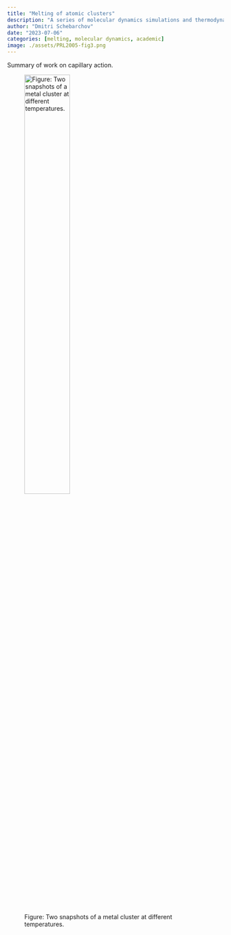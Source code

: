 ```yaml
---
title: "Melting of atomic clusters"
description: "A series of molecular dynamics simulations and thermodynamic modelling."
author: "Dmitri Schebarchov"
date: "2023-07-06"
categories: [melting, molecular dynamics, academic]
image: ./assets/PRL2005-fig3.png
---
```


Summary of work on capillary action. 

![Figure: Two snapshots of a metal cluster at different temperatures.](./assets/PRL2005-fig3.png){fig-align="left" width=50%}

